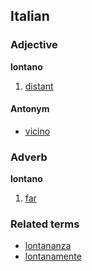 ==Italian==
===Adjective===
'''lontano'''

# [[distant]]

====Antonym====
*[[vicino]]

===Adverb===
'''lontano'''

# [[far]]

===Related terms===
*[[lontananza]]
*[[lontanamente]]
